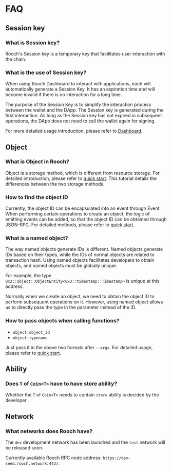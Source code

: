 # FAQ

## Session key

### What is Session key?

Rooch's Session key is a temporary key that facilitates user interaction with the chain.

### What is the use of Session key?

When using Rooch Dashboard to interact with applications, each will automatically generate a Session Key. It has an expiration time and will become invalid if there is no interaction for a long time.

The purpose of the Session Key is to simplify the interaction process between the wallet and the DApp. The Session key is generated during the first interaction. As long as the Session key has not expired in subsequent operations, the DApp does not need to call the wallet again for signing.

For more detailed usage introduction, please refer to [Dashboard](./user-guides/dashboard.en-US.mdx).

## Object

### What is Object in Rooch?

Object is a storage method, which is different from resource storage. For detailed introduction, please refer to [quick start](./developer-guides/quick-start.en-US.mdx). This tutorial details the differences between the two storage methods.

### How to find the object ID

Currently, the object ID can be encapsulated into an event through Event. When performing certain operations to create an object, the logic of emitting events can be added, so that the object ID can be obtained through JSON-RPC. For detailed methods, please refer to [quick start](./developer-guides/quick-start.en-US.mdx).

### What is a named object?

The way named objects generate IDs is different. Named objects generate IDs based on their types, while the IDs of normal objects are related to transaction hash. Using named objects facilitates developers to obtain objects, and named objects must be globally unique.

For example, the type `0x2::object::ObjectEntity<0x3::timestamp::Timestamp>` is unique at this address.

Normally when we create an object, we need to obtain the object ID to perform subsequent operations on it. However, using named object allows us to directly pass the type in the parameter instead of the ID.

### How to pass objects when calling functions?

- `object:object_id`
- `object:typename`

Just pass it in the above two formats after `--args`. For detailed usage, please refer to [quick start](./developer-guides/quick-start.en-US.mdx).

## Ability

### Does `T` of `Coin<T>` have to have store ability?

Whether the `T` of `Coin<T>` needs to contain `store` ability is decided by the developer.

## Network

### What networks does Rooch have?

The `dev` development network has been launched and the `test` network will be released soon.

Currently available Rooch RPC node address: `https://dev-seed.rooch.network:443/`.

